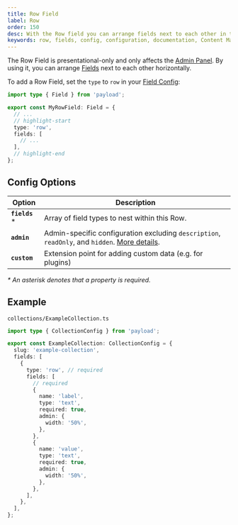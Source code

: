 ```yaml
---
title: Row Field
label: Row
order: 150
desc: With the Row field you can arrange fields next to each other in the Admin Panel to help you customize your Dashboard.
keywords: row, fields, config, configuration, documentation, Content Management System, cms, headless, javascript, node, react, nextjs
---
```


The Row Field is presentational-only and only affects the [Admin Panel](../admin/overview). By using it, you can arrange [Fields](./overview) next to each other horizontally.

<LightDarkImage
  srcLight="https://payloadcms.com/images/docs/fields/row.png"
  srcDark="https://payloadcms.com/images/docs/fields/row-dark.png"
  alt="Shows a row field in the Payload Admin Panel"
  caption="Admin Panel screenshot of a Row field"
/>

To add a Row Field, set the `type` to `row` in your [Field Config](./overview):

```ts
import type { Field } from 'payload';

export const MyRowField: Field = {
  // ...
  // highlight-start
  type: 'row',
  fields: [
    // ...
  ],
  // highlight-end
};
```

## Config Options

| Option          | Description                                                                                                                    |
| --------------- | ------------------------------------------------------------------------------------------------------------------------------ |
| **`fields`** \* | Array of field types to nest within this Row.                                                                                  |
| **`admin`**     | Admin-specific configuration excluding `description`, `readOnly`, and `hidden`. [More details](../admin/fields#admin-options). |
| **`custom`**    | Extension point for adding custom data (e.g. for plugins)                                                                      |

_\* An asterisk denotes that a property is required._

## Example

`collections/ExampleCollection.ts`

```ts
import type { CollectionConfig } from 'payload';

export const ExampleCollection: CollectionConfig = {
  slug: 'example-collection',
  fields: [
    {
      type: 'row', // required
      fields: [
        // required
        {
          name: 'label',
          type: 'text',
          required: true,
          admin: {
            width: '50%',
          },
        },
        {
          name: 'value',
          type: 'text',
          required: true,
          admin: {
            width: '50%',
          },
        },
      ],
    },
  ],
};
```
